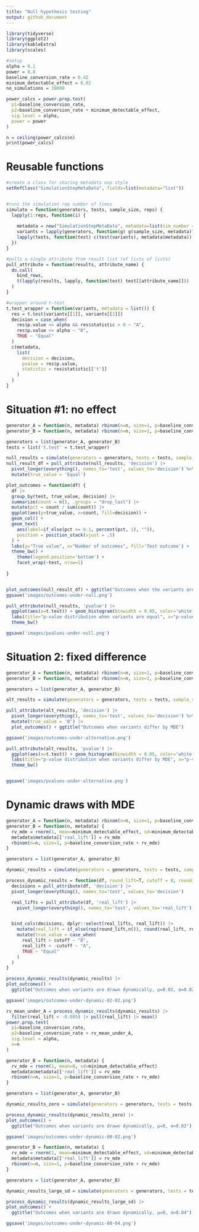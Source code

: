```yaml
---
title: "Null hypothesis testing"
output: github_document
---
```


```r
library(tidyverse)
library(ggplot2)
library(kableExtra)
library(scales)
```


```r
#setup
alpha = 0.1
power = 0.8
baseline_conversion_rate = 0.42
minimum_detectable_effect = 0.02
no_simulations = 10000
```

```r
power_calcs = power.prop.test(
  p1=baseline_conversion_rate, 
  p2=baseline_conversion_rate + minimum_detectable_effect,
  sig.level = alpha,
  power = power
)

n = ceiling(power_calcs$n)
print(power_calcs)
```
# Reusable functions

```r

#create a class for sharing metadata oop style
setRefClass("SimulationStepMetaData", fields=list(metadata="list"))


#runs the simulation rep number of times
simulate = function(generators, tests, sample_size, reps) {
  lapply(1:reps, function(i) {
    
    metadata = new("SimulationStepMetaData", metadata=list(sim_number = i))
    variants = lapply(generators, function(g) g(sample_size, metadata))
    lapply(tests, function(test) c(test(variants), metadata$metadata))
  })
}

#pulls a single attribute from result list (of lists of lists)
pull_attribute = function(results, attribute_name) {
  do.call(
    bind_rows, 
    t(lapply(results, lapply, function(test) test[[attribute_name]]))
  )
}

#wrapper around t-test
t.test_wrapper = function(variants, metadata = list()) {
  res = t.test(variants[[1]], variants[[2]])
  decision = case_when(
    res$p.value <= alpha && res$statistic > 0 ~ "A",
    res$p.value <= alpha ~ "B",
    TRUE ~ "Equal"
  )
  c(metadata, 
    list(
      decision = decision,
      pvalue = res$p.value, 
      statistic = res$statistic[['t']]
    )
  )
}

```


# Situation #1: no effect

```r
generator_A = function(n, metadata) rbinom(n=n, size=1, p=baseline_conversion_rate)
generator_B = function(n, metadata) rbinom(n=n, size=1, p=baseline_conversion_rate)

generators = list(generator_A, generator_B)
tests = list('t.test' = t.test_wrapper)

null_results = simulate(generators = generators, tests = tests, sample_size=n, reps=10000)
null_result_df = pull_attribute(null_results, 'decision') |>
  pivot_longer(everything(), names_to='test', values_to='decision') %>% 
  mutate(true_value = 'Equal')
```


```r
plot_outcomes = function(df) {
  df |>
  group_by(test, true_value, decision) |> 
  summarize(count = n(), .groups = "drop_last") |>
  mutate(pct = count / sum(count)) |>
  ggplot(aes(y=true_value, x=count, fill=decision)) + 
  geom_col() + 
  geom_text(
    aes(label=if_else(pct >= 0.1, percent(pct, 1), "")), 
    position = position_stack(vjust = .5)
  ) + 
  labs(y="True value", x="Number of outcomes", fill='Test outcome') + 
  theme_bw() +
    theme(legend.position='bottom') +
    facet_wrap(~test, nrow=1)
  
}


plot_outcomes(null_result_df) + ggtitle("Outcomes when the variants are equal")
ggsave('images/outcomes-under-null.png')
```

```r
pull_attribute(null_results, 'pvalue') |> 
  ggplot(aes(x=t.test)) + geom_histogram(binwidth = 0.05, color='white', center=0.025) + 
  labs(title="p-value distribution when variants are equal", x="p-value", y="Density") + 
  theme_bw()

ggsave('images/pvalues-under-null.png')
```
# Situation 2: fixed difference

```r
generator_A = function(n, metadata) rbinom(n=n, size=1, p=baseline_conversion_rate)
generator_B = function(n, metadata) rbinom(n=n, size=1, p=baseline_conversion_rate + minimum_detectable_effect)

generators = list(generator_A, generator_B)

alt_results = simulate(generators = generators, tests = tests, sample_size=n, reps=10000)

pull_attribute(alt_results, 'decision') |>
  pivot_longer(everything(), names_to='test', values_to='decision') %>% 
  mutate(true_value = 'B') |>
  plot_outcomes() + ggtitle("Outcomes when variants differ by MDE")

ggsave('images/outcomes-under-alternative.png')
```
```r
pull_attribute(alt_results, 'pvalue') |> 
  ggplot(aes(x=t.test)) + geom_histogram(binwidth = 0.05, color='white', center=0.025) + 
  labs(title="p-value distribution when variants differ by MDE", x="p-value", y="Density") + 
  theme_bw()


ggsave('images/pvalues-under-alternative.png')
```
# Dynamic draws with MDE

```r
generator_A = function(n, metadata) rbinom(n=n, size=1, p=baseline_conversion_rate)
generator_B = function(n, metadata) {
  rv_mde = rnorm(1, mean=minimum_detectable_effect, sd=minimum_detectable_effect)
  metadata$metadata[['real_lift']] = rv_mde
  rbinom(n=n, size=1, p=baseline_conversion_rate + rv_mde)
}

generators = list(generator_A, generator_B)

dynamic_results = simulate(generators = generators, tests = tests, sample_size=n, reps=10000)

```

```r
process_dynamic_results = function(df, round_lift=T, cutoff = 0, rounding = 2) {
  decisions = pull_attribute(df, 'decision') |>
  pivot_longer(everything(), names_to='test', values_to='decision')

  real_lifts = pull_attribute(df, 'real_lift') |>
    pivot_longer(everything(), names_to='test', values_to='real_lift')


  bind_cols(decisions, dplyr::select(real_lifts, real_lift)) |>
    mutate(real_lift = if_else(rep(round_lift,n()), round(real_lift, rounding), real_lift)) |>
    mutate(true_value = case_when(
      real_lift > cutoff ~ "B",
      real_lift < -cutoff ~ "A",
      TRUE ~ "Equal"
    )
  )
}

process_dynamic_results(dynamic_results) |>
plot_outcomes() + 
  ggtitle("Outcomes when variants are drawn dynamically, μ=0.02, σ=0.02")

ggsave('images/outcomes-under-dynamic-02-02.png')
```

```r
rv_mean_under_A = process_dynamic_results(dynamic_results) |> 
  filter(real_lift < -0.005) |> pull(real_lift) |> mean()
power.prop.test(
  p1=baseline_conversion_rate, 
  p2=baseline_conversion_rate + rv_mean_under_A,
  sig.level = alpha,
  n=n
)
```
```r
generator_B = function(n, metadata) {
  rv_mde = rnorm(1, mean=0, sd=minimum_detectable_effect)
  metadata$metadata[['real_lift']] = rv_mde
  rbinom(n=n, size=1, p=baseline_conversion_rate + rv_mde)
}

generators = list(generator_A, generator_B)

dynamic_results_zero = simulate(generators = generators, tests = tests, sample_size=n, reps=10000)
```

```r

process_dynamic_results(dynamic_results_zero) |>
plot_outcomes() + 
  ggtitle("Outcomes when variants are drawn dynamically, μ=0, σ=0.02")

ggsave('images/outcomes-under-dynamic-00-02.png')

```
```r
generator_B = function(n, metadata) {
  rv_mde = rnorm(1, mean=minimum_detectable_effect, sd=minimum_detectable_effect * 2)
  metadata$metadata[['real_lift']] = rv_mde
  rbinom(n=n, size=1, p=baseline_conversion_rate + rv_mde)
}

generators = list(generator_A, generator_B)

dynamic_results_large_sd = simulate(generators = generators, tests = tests, sample_size=n, reps=10000)
```

```r

process_dynamic_results(dynamic_results_large_sd) |>
plot_outcomes() + 
  ggtitle("Outcomes when variants are drawn dynamically, μ=0, σ=0.04")

ggsave('images/outcomes-under-dynamic-00-04.png')

```